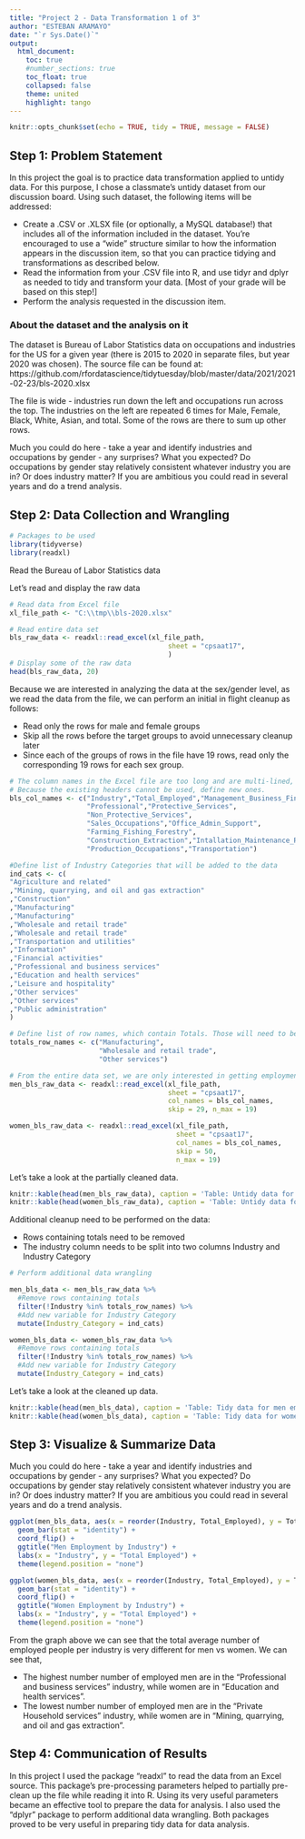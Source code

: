 ---
title: "Project 2 - Data Transformation 1 of 3"
author: "ESTEBAN ARAMAYO"
date: "`r Sys.Date()`"
output:
  html_document:
    toc: true
    #number_sections: true
    toc_float: true
    collapsed: false
    theme: united
    highlight: tango
---


```{r setup, include=FALSE}
knitr::opts_chunk$set(echo = TRUE, tidy = TRUE, message = FALSE)
```




## Step 1: Problem Statement

In this project the goal is to practice data transformation applied to untidy data. For this purpose, I chose a classmate's untidy dataset from our discussion board. Using such dataset, the following items will be addressed:


* Create a .CSV or .XLSX file (or optionally, a MySQL database!) that includes all of the information included in the dataset. You’re encouraged to use a “wide” structure similar to how the information appears in the discussion item, so that you can practice tidying and transformations as described below.
* Read the information from your .CSV file into R, and use tidyr and dplyr as needed to tidy and transform your data. [Most of your grade will be based on this step!]
* Perform the analysis requested in the discussion item.


### About the dataset and the analysis on it

The dataset is Bureau of Labor Statistics data on occupations and industries for the US for a given year (there is 2015 to 2020 in separate files, but year 2020 was chosen). The source file can be found at: https://github.com/rfordatascience/tidytuesday/blob/master/data/2021/2021-02-23/bls-2020.xlsx

The file is wide - industries run down the left and occupations run across the top. The industries on the left are repeated 6 times for Male, Female, Black, White, Asian, and total. Some of the rows are there to sum up other rows. 

Much you could do here - take a year and identify industries and occupations by gender - any surprises? 
What you expected? Do occupations by gender stay relatively consistent whatever industry you are in? 
Or does industry matter? If you are ambitious you could read in several years and do a trend analysis. 


## Step 2: Data Collection and Wrangling

```{r load-packages, message=FALSE}
# Packages to be used
library(tidyverse)
library(readxl)
```


Read the Bureau of Labor Statistics data


Let's read and display the raw data

```{r}
# Read data from Excel file
xl_file_path <- "C:\\tmp\\bls-2020.xlsx"

# Read entire data set
bls_raw_data <- readxl::read_excel(xl_file_path,
                                       sheet = "cpsaat17",
                                       )
# Display some of the raw data
head(bls_raw_data, 20)
```


Because we are interested in analyzing the data at the sex/gender level, as we read the data from the file, we can perform an initial in flight cleanup as follows:

* Read only the rows for male and female groups
* Skip all the rows before the target groups to avoid unnecessary cleanup later
* Since each of the groups of rows in the file have 19 rows, read only the corresponding 19 rows for each sex group.


```{r}

# The column names in the Excel file are too long and are multi-lined, 
# Because the existing headers cannot be used, define new ones.
bls_col_names <- c("Industry","Total_Employed","Management_Business_Financial",
                   "Professional","Protective_Services",
                   "Non_Protective_Services",
                   "Sales_Occupations","Office_Admin_Support",
                   "Farming_Fishing_Forestry",
                   "Construction_Extraction","Intallation_Maintenance_Repair",
                   "Production_Occupations","Transportation")

#Define list of Industry Categories that will be added to the data
ind_cats <- c(
"Agriculture and related"
,"Mining, quarrying, and oil and gas extraction"
,"Construction"
,"Manufacturing"
,"Manufacturing"
,"Wholesale and retail trade"
,"Wholesale and retail trade"
,"Transportation and utilities"
,"Information"
,"Financial activities"
,"Professional and business services"
,"Education and health services"
,"Leisure and hospitality"
,"Other services"
,"Other services"
,"Public administration"
)

# Define list of row names, which contain Totals. Those will need to be removed.
totals_row_names <- c("Manufacturing",
                      "Wholesale and retail trade",
                      "Other services")

```



```{r}
# From the entire data set, we are only interested in getting employment data by sex/gender
men_bls_raw_data <- readxl::read_excel(xl_file_path,
                                       sheet = "cpsaat17",
                                       col_names = bls_col_names,
                                       skip = 29, n_max = 19)

women_bls_raw_data <- readxl::read_excel(xl_file_path,
                                         sheet = "cpsaat17",
                                         col_names = bls_col_names,
                                         skip = 50,
                                         n_max = 19)

```

Let's take a look at the partially cleaned data.

```{r, results=TRUE, echo=FALSE}
knitr::kable(head(men_bls_raw_data), caption = 'Table: Untidy data for men employment')
knitr::kable(head(women_bls_raw_data), caption = 'Table: Untidy data for women employment')
```



Additional cleanup need to be performed on the data:

* Rows containing totals need to be removed
* The industry column needs to be split into two columns Industry and Industry Category


```{r}

# Perform additional data wrangling

men_bls_data <- men_bls_raw_data %>%
  #Remove rows containing totals
  filter(!Industry %in% totals_row_names) %>%  
  #Add new variable for Industry Category
  mutate(Industry_Category = ind_cats)

women_bls_data <- women_bls_raw_data %>%
  #Remove rows containing totals
  filter(!Industry %in% totals_row_names) %>%
  #Add new variable for Industry Category
  mutate(Industry_Category = ind_cats)

```


Let's take a look at the cleaned up data.

```{r, results=TRUE, echo=FALSE}
knitr::kable(head(men_bls_data), caption = 'Table: Tidy data for men employment')
knitr::kable(head(women_bls_data), caption = 'Table: Tidy data for women employment')
```



## Step 3: Visualize & Summarize Data

Much you could do here - take a year and identify industries and occupations by gender - any surprises? 
What you expected? Do occupations by gender stay relatively consistent whatever industry you are in? 
Or does industry matter? If you are ambitious you could read in several years and do a trend analysis. 

```{r, fig.show='hold'}
ggplot(men_bls_data, aes(x = reorder(Industry, Total_Employed), y = Total_Employed, fill = Industry)) +
  geom_bar(stat = "identity") +
  coord_flip() +
  ggtitle("Men Employment by Industry") +
  labs(x = "Industry", y = "Total Employed") +
  theme(legend.position = "none")

ggplot(women_bls_data, aes(x = reorder(Industry, Total_Employed), y = Total_Employed, fill = Industry)) +
  geom_bar(stat = "identity") +
  coord_flip() +
  ggtitle("Women Employment by Industry") +
  labs(x = "Industry", y = "Total Employed") +
  theme(legend.position = "none")
```

From the graph above we can see that the total average number of employed people per industry is very different for men vs women.
We can see that,

* The highest number number of employed men are in the "Professional and business services" industry, while women are in "Education and health services".
* The lowest number number of employed men are in the "Private Household services" industry, while women are in "Mining, quarrying, and oil and gas extraction".



## Step 4: Communication of Results

In this project I used the package "readxl" to read the data from an Excel source. This package's pre-processing parameters helped to partially pre-clean up the file while reading it into R. Using its very useful parameters became an effective tool to prepare the data for analysis. I also used the "dplyr" package to perform additional data wrangling.
Both packages proved to be very useful in preparing tidy data for data analysis.

